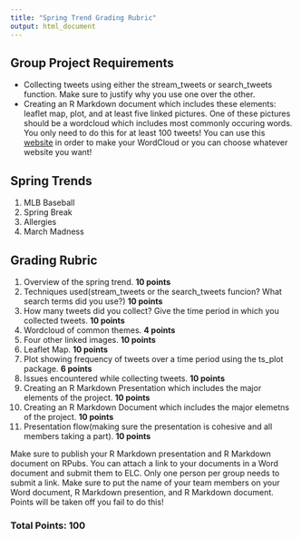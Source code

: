 ---
title: "Spring Trend Grading Rubric"
output: html_document
---


## Group Project Requirements
  - Collecting tweets using either the stream_tweets or search_tweets function. Make sure to justify why you use
    one over the other.
  - Creating an R Markdown document which includes these elements: leaflet map, plot, and at least five linked pictures.
    One of these pictures should be a wordcloud which includes most commonly occuring words. You only need to do this 
    for at least 100 tweets! You can use this [website](https://www.jasondavies.com/wordcloud/) in order to make
    your WordCloud or you can choose whatever website you want! 
  
## Spring Trends
  1. MLB Baseball
  2. Spring Break
  3. Allergies
  4. March Madness
  
## Grading Rubric
  1. Overview of the spring trend. <b>10 points</b>
  2. Techniques used(stream_tweets or the search_tweets funcion? What search terms did you use?) <b>10 points</b>
  3. How many tweets did you collect? Give the time period in which you collected tweets. <b>10 points</b>
  4. Wordcloud of common themes. <b>4 points</b>
  5. Four other linked images. <b>10 points</b>
  6. Leaflet Map. <b>10 points</b>
  7. Plot showing frequency of tweets over a time period using the ts_plot package. <b>6 points</b>
  8. Issues encountered while collecting tweets. <b>10 points</b>
  9. Creating an R Markdown Presentation which includes the major elements of the project. <b>10 points </b>
  10. Creating an R Markdown Document which includes the major elemetns of the project. <b>10 points </b>
  10. Presentation flow(making sure the presentation is cohesive and all members taking a part). <b>10 points</b>
  
Make sure to publish your R Markdown presentation and R Markdown document on RPubs. You can attach a link to your documents in a Word document and submit them to ELC. Only one person per group needs to submit a link. Make sure to put the name of your team members on your Word document, R Markdown presention, and R Markdown document. Points will be taken off you fail to do this!
  
### Total Points: 100


